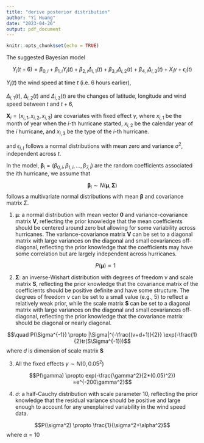 ```yaml
---
title: "derive posterior distribution"
author: "Yi Huang"
date: "2023-04-26"
output: pdf_document
---
```


```r
knitr::opts_chunk$set(echo = TRUE)
```


The suggested Bayesian model 

$$Y_{i}(t+6) =\beta_{0,i}+\beta_{1,i}Y_{i}(t) + \beta_{2,i}\Delta_{i,1}(t)+
\beta_{3,i}\Delta_{i,2}(t) +\beta_{4,i}\Delta_{i,3}(t) + X_i\gamma + \epsilon_{i}(t)$$  

$Y_{i}(t)$ the wind speed at time $t$ (i.e. 6 hours earlier),  

$\Delta_{i,1}(t)$, $\Delta_{i,2}(t)$ and $\Delta_{i,3}(t)$ are the changes of latitude, longitude and wind speed between $t$ and $t+6$, 

$\mathbf{X}_i = (x_{i,1},x_{i,2},x_{i,3})$ are covariates with fixed effect $\gamma$, where $x_{i,1}$ be the month of year when the $i$-th hurricane started, $x_{i,2}$ be the calendar year of the $i$ hurricane, and $x_{i,3}$ be the type of the $i$-th hurricane. 

and $\epsilon_{i,t}$ follows a  normal distributions with mean zero and variance $\sigma^2$, independent across $t$. 


In the model,  $\boldsymbol{\beta}_{i} =  (\beta_{0,i},\beta_{1,i},...,\beta_{7,i})$ are the random coefficients associated the $i$th hurricane, we assume that 

$$\boldsymbol{\beta}_{i} \sim N(\boldsymbol{\mu}, \boldsymbol{\Sigma})$$
follows a multivariate normal distributions with mean $\boldsymbol{\beta}$ and covariance matrix $\Sigma$.


\paragraph{Prior distributions}

1. $\boldsymbol{\mu}$: a normal distribution with mean vector $\boldsymbol{0}$ and variance-covariance matrix $\boldsymbol{V}$, reflecting the prior knowledge that the mean coefficients should be centered around zero but allowing for some variability across hurricanes. The variance-covariance matrix $\boldsymbol{V}$ can be set to a diagonal matrix with large variances on the diagonal and small covariances off-diagonal, reflecting the prior knowledge that the coefficients may have some correlation but are largely independent across hurricanes.

$$\quad P(\boldsymbol{\mu})\propto 1$$

2. $\boldsymbol{\Sigma}$: an inverse-Wishart distribution with degrees of freedom $\nu$ and scale matrix $\boldsymbol{S}$, reflecting the prior knowledge that the covariance matrix of the coefficients should be positive definite and have some structure. The degrees of freedom $\nu$ can be set to a small value (e.g., 5) to reflect a relatively weak prior, while the scale matrix $\boldsymbol{S}$ can be set to a diagonal matrix with large variances on the diagonal and small covariances off-diagonal, reflecting the prior knowledge that the covariance matrix should be diagonal or nearly diagonal.

$$\quad P(\Sigma^{-1}) \propto 
|\Sigma|^{-\frac{(v+d+1)}{2}} \exp(-\frac{1}{2}tr(S\Sigma^{-1}))$$
where $d$ is dimension of scale matrix $\boldsymbol{S}$

3. All the fixed effects $\gamma \sim N(0, 0.05^2)$

$$P(\gamma) \propto exp(-\frac{\gamma^2}{2*(0.05)^2}) =e^{-200\gamma^2}$$

4. $\sigma$: a half-Cauchy distribution with scale parameter 10, reflecting the prior knowledge that the residual variance should be positive and large enough to account for any unexplained variability in the wind speed data.

$$P(\sigma^2) \propto \frac{1}{\sigma^2+\alpha^2}$$
  where $\alpha=10$\


